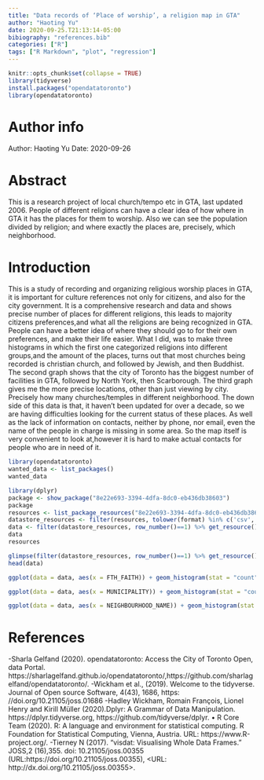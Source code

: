 ```yaml
---
title: "Data records of ‘Place of worship’, a religion map in GTA"
author: "Haoting Yu"
date: 2020-09-25.T21:13:14-05:00
bibiography: "references.bib"
categories: ["R"]
tags: ["R Markdown", "plot", "regression"]
---
```


```r
knitr::opts_chunk$set(collapse = TRUE)
library(tidyverse)
install.packages("opendatatoronto")
library(opendatatoronto)
```
# Author info  
Author: Haoting Yu
Date: 2020-09-26

# Abstract

This is a research project of local church/tempo etc in GTA, last updated 2006. People of different religions can have a clear idea of how where in GTA it has the places for them to worship. Also we can see the population divided by religion; and where exactly the places are, precisely, which neighborhood.

# Introduction
  This is a study of recording and organizing religious worship places in GTA, it is important for culture references not only for citizens, and also for the city government. It is a comprehensive research and data and shows precise number of places for different religions, this leads to majority citizens preferences,and what all the religions are being recognized in GTA. People can have a better idea of where they should go to for their own preferences, and make their life easier.
  What I did, was to make three histograms in which the first one categorized religions into different groups,and the amount of the places, turns out that most churches being recorded is christian church, and followed by Jewish, and then Buddhist. The second graph shows that the city of Toronto has the biggest number of facilities in GTA, followed by North York, then Scarborough. The third graph gives me the more precise locations, other than just viewing by city. Precisely how many churches/temples in different neighborhood. The down side of this data is that, it haven’t been updated for over a decade, so we are having difficulties looking for the current status of these places. As well as the lack of information on contacts, neither by phone, nor email, even the name of the people in charge is missing in some area. So the map itself is very convenient to look at,however it is hard to make actual contacts for people who are in need of it.
  
```r
library(opendatatoronto)
wanted_data <- list_packages()
wanted_data
```
```r
library(dplyr)
package <- show_package("8e22e693-3394-4dfa-8dc0-eb436db38603")
package
resources <- list_package_resources("8e22e693-3394-4dfa-8dc0-eb436db38603")
datastore_resources <- filter(resources, tolower(format) %in% c('csv', 'geojson'))
data <- filter(datastore_resources, row_number()==1) %>% get_resource()
data
resources
```
```r
glimpse(filter(datastore_resources, row_number()==1) %>% get_resource())
head(data)
```

```r
ggplot(data = data, aes(x = FTH_FAITH)) + geom_histogram(stat = "count") + labs(x = "Religion", y = "Numbers")
```

```r
ggplot(data = data, aes(x = MUNICIPALITY)) + geom_histogram(stat = "count")+labs(x = "City",y = "count")
```

```r
ggplot(data = data, aes(x = NEIGHBOURHOOD_NAME)) + geom_histogram(stat = "count") + labs(x = "Religion", y="Numbers")
```


# References 

-Sharla Gelfand (2020). opendatatoronto: Access the City of Toronto Open, data Portal.
https://sharlagelfand.github.io/opendatatoronto/,https://github.com/sharlagelfand/opendatatoronto/.
-Wickham et al., (2019). Welcome to the tidyverse. Journal of Open source Software, 4(43), 1686, https:
//doi.org/10.21105/joss.01686
-Hadley Wickham, Romain François, Lionel Henry and Kirill Müller (2020).Dplyr: A Grammar of Data
Manipulation. https://dplyr.tidyverse.org, https://github.com/tidyverse/dplyr.
• R Core Team (2020). R: A language and environment for statistical computing. R Foundation for
Statistical Computing, Vienna, Austria. URL: https://www.R-project.org/.
-Tierney N (2017). “visdat: Visualising Whole Data Frames.” JOSS,2 (16),355. doi: 10.21105/joss.00355
(URL:https://doi.org/10.21105/joss.00355), <URL: http://dx.doi.org/10.21105/joss.00355>.

